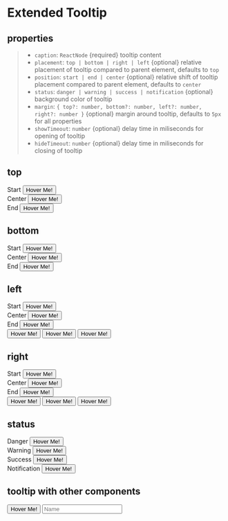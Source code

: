 
<Meta title="Components/ExtendedTooltip" component={ExtendedTooltip} />

# Extended Tooltip

## properties

> - `caption`: `ReactNode` {required} tooltip content
> - `placement`: `top | bottom | right | left` {optional} relative placement of tooltip compared to parent element, defaults to `top`
> - `position`: `start | end | center` {optional} relative shift of tooltip placement compared to parent element, defaults to `center`
> - `status`: `danger | warning | success | notification` {optional} background color of tooltip
> - `margin`: `{ top?: number, bottom?: number, left?: number, right?: number }` {optional} margin around tooltip, defaults to `5px` for all properties
> - `showTimeout`: `number` {optional} delay time in miliseconds for opening of tooltip
> - `hideTimeout`: `number` {optional} delay time in miliseconds for closing of tooltip

## top

<Canvas>
  <Story name="top">
    <div
      style={{
        display: "flex",
        justifyContent: "space-between",
        marginBottom: "1rem",
      }}
    >
      <div
        style={{
          display: "flex",
          flexDirection: "column",
          alignItems: "center",
        }}
      >
        <span style={{ color: "black", marginBottom: "2rem" }}>Start</span>
        <ExtendedTooltip
          caption="Lorem ipsum dolor sit amet, consectetur adipiscing elit. Vestibulum sollicitudin."
          position="start"
        >
          <button type="button">Hover Me!</button>
        </ExtendedTooltip>
      </div>
      <div
        style={{
          display: "flex",
          flexDirection: "column",
          alignItems: "center",
        }}
      >
        <span style={{ color: "black", marginBottom: "2rem" }}>Center</span>
        <ExtendedTooltip
          caption="Lorem ipsum dolor sit amet, consectetur adipiscing elit. Vestibulum sollicitudin."
          position="center"
        >
          <button type="button">Hover Me!</button>
        </ExtendedTooltip>
      </div>
      <div
        style={{
          display: "flex",
          flexDirection: "column",
          alignItems: "center",
        }}
      >
        <span style={{ color: "black", marginBottom: "2rem" }}>End</span>
        <ExtendedTooltip
          caption="Lorem ipsum dolor sit amet, consectetur adipiscing elit. Vestibulum sollicitudin."
          position="end"
        >
          <button type="button">Hover Me!</button>
        </ExtendedTooltip>
      </div>
    </div>
  </Story>
</Canvas>

## bottom

<Canvas>
  <Story name="bottom">
    <div
      style={{
        display: "flex",
        justifyContent: "space-between",
        marginBottom: "1rem",
      }}
    >
      <div
        style={{
          display: "flex",
          flexDirection: "column",
          alignItems: "center",
        }}
      >
        <span style={{ color: "black", marginBottom: "2rem" }}>Start</span>
        <ExtendedTooltip
          caption="Lorem ipsum dolor sit amet, consectetur adipiscing elit. Vestibulum sollicitudin."
          position="start"
          placement="bottom"
        >
          <button type="button">Hover Me!</button>
        </ExtendedTooltip>
      </div>
      <div
        style={{
          display: "flex",
          flexDirection: "column",
          alignItems: "center",
        }}
      >
        <span style={{ color: "black", marginBottom: "2rem" }}>Center</span>
        <ExtendedTooltip
          caption="Lorem ipsum dolor sit amet, consectetur adipiscing elit. Vestibulum sollicitudin."
          position="center"
          placement="bottom"
        >
          <button type="button">Hover Me!</button>
        </ExtendedTooltip>
      </div>
      <div
        style={{
          display: "flex",
          flexDirection: "column",
          alignItems: "center",
        }}
      >
        <span style={{ color: "black", marginBottom: "2rem" }}>End</span>
        <ExtendedTooltip
          caption="Lorem ipsum dolor sit amet, consectetur adipiscing elit. Vestibulum sollicitudin."
          position="end"
          placement="bottom"
        >
          <button type="button">Hover Me!</button>
        </ExtendedTooltip>
      </div>
    </div>
  </Story>
</Canvas>

## left

<Canvas>
  <Story name="left">
    <div
      style={{
        display: "flex",
        justifyContent: "space-between",
        marginBottom: "5rem",
      }}
    >
      <div
        style={{
          display: "flex",
          flexDirection: "column",
          alignItems: "center",
        }}
      >
        <span style={{ color: "black", marginBottom: "2rem" }}>Start</span>
        <ExtendedTooltip
          caption="Lorem ipsum dolor sit amet, consectetur adipiscing elit. Vestibulum sollicitudin."
          position="start"
          placement="left"
        >
          <button style={{ height: "5rem" }} type="button">
            Hover Me!
          </button>
        </ExtendedTooltip>
      </div>
      <div
        style={{
          display: "flex",
          flexDirection: "column",
          alignItems: "center",
        }}
      >
        <span style={{ color: "black", marginBottom: "2rem" }}>Center</span>
        <ExtendedTooltip
          caption="Lorem ipsum dolor sit amet, consectetur adipiscing elit. Vestibulum sollicitudin."
          position="center"
          placement="left"
        >
          <button style={{ height: "5rem" }} type="button">
            Hover Me!
          </button>
        </ExtendedTooltip>
      </div>
      <div
        style={{
          display: "flex",
          flexDirection: "column",
          alignItems: "center",
        }}
      >
        <span style={{ color: "black", marginBottom: "2rem" }}>End</span>
        <ExtendedTooltip
          caption="Lorem ipsum dolor sit amet, consectetur adipiscing elit. Vestibulum sollicitudin."
          position="end"
          placement="left"
        >
          <button style={{ height: "5rem" }} type="button">
            Hover Me!
          </button>
        </ExtendedTooltip>
      </div>
    </div>
    <div
      style={{
        display: "flex",
        justifyContent: "space-between",
        marginBottom: "1rem",
      }}
    >
      <ExtendedTooltip
        caption="Lorem ipsum dolor sit amet, consectetur adipiscing elit. Vestibulum sollicitudin."
        placement="left"
        position="start"
      >
        <button type="button">Hover Me!</button>
      </ExtendedTooltip>
      <ExtendedTooltip
        caption="Lorem ipsum dolor sit amet, consectetur adipiscing elit. Vestibulum sollicitudin."
        placement="left"
        position="center"
      >
        <button type="button">Hover Me!</button>
      </ExtendedTooltip>
      <ExtendedTooltip
        caption="Lorem ipsum dolor sit amet, consectetur adipiscing elit. Vestibulum sollicitudin."
        placement="left"
        position="end"
      >
        <button type="button">Hover Me!</button>
      </ExtendedTooltip>
    </div>
  </Story>
</Canvas>

## right

<Canvas>
  <Story name="right">
    <div
      style={{
        display: "flex",
        justifyContent: "space-between",
        marginBottom: "5rem",
      }}
    >
      <div
        style={{
          display: "flex",
          flexDirection: "column",
          alignItems: "center",
        }}
      >
        <span style={{ color: "black", marginBottom: "2rem" }}>Start</span>
        <ExtendedTooltip
          caption="Lorem ipsum dolor sit amet, consectetur adipiscing elit. Vestibulum sollicitudin."
          position="start"
          placement="right"
        >
          <button style={{ height: "5rem" }} type="button">
            Hover Me!
          </button>
        </ExtendedTooltip>
      </div>
      <div
        style={{
          display: "flex",
          flexDirection: "column",
          alignItems: "center",
        }}
      >
        <span style={{ color: "black", marginBottom: "2rem" }}>Center</span>
        <ExtendedTooltip
          caption="Lorem ipsum dolor sit amet, consectetur adipiscing elit. Vestibulum sollicitudin."
          position="center"
          placement="right"
        >
          <button style={{ height: "5rem" }} type="button">
            Hover Me!
          </button>
        </ExtendedTooltip>
      </div>
      <div
        style={{
          display: "flex",
          flexDirection: "column",
          alignItems: "center",
        }}
      >
        <span style={{ color: "black", marginBottom: "2rem" }}>End</span>
        <ExtendedTooltip
          caption="Lorem ipsum dolor sit amet, consectetur adipiscing elit. Vestibulum sollicitudin."
          position="end"
          placement="right"
        >
          <button style={{ height: "5rem" }} type="button">
            Hover Me!
          </button>
        </ExtendedTooltip>
      </div>
    </div>
    <div
      style={{
        display: "flex",
        justifyContent: "space-between",
        marginBottom: "1rem",
      }}
    >
      <ExtendedTooltip
        caption="Lorem ipsum dolor sit amet, consectetur adipiscing elit. Vestibulum sollicitudin."
        placement="right"
        position="start"
      >
        <button type="button">Hover Me!</button>
      </ExtendedTooltip>
      <ExtendedTooltip
        caption="Lorem ipsum dolor sit amet, consectetur adipiscing elit. Vestibulum sollicitudin."
        placement="right"
        position="center"
      >
        <button type="button">Hover Me!</button>
      </ExtendedTooltip>
      <ExtendedTooltip
        caption="Lorem ipsum dolor sit amet, consectetur adipiscing elit. Vestibulum sollicitudin."
        placement="right"
        position="end"
      >
        <button type="button">Hover Me!</button>
      </ExtendedTooltip>
    </div>
  </Story>
</Canvas>

## status

<Canvas>
  <Story name="status">
    <div
      style={{
        display: "flex",
        justifyContent: "space-between",
        marginBottom: "1rem",
      }}
    >
      <div
        style={{
          display: "flex",
          flexDirection: "column",
          alignItems: "center",
        }}
      >
        <span style={{ color: "red", marginBottom: "2rem" }}>Danger</span>
        <ExtendedTooltip
          caption="Lorem ipsum dolor sit amet, consectetur adipiscing elit. Vestibulum sollicitudin."
          status="danger"
        >
          <button type="button">Hover Me!</button>
        </ExtendedTooltip>
      </div>
      <div
        style={{
          display: "flex",
          flexDirection: "column",
          alignItems: "center",
        }}
      >
        <span style={{ color: "orange", marginBottom: "2rem" }}>Warning</span>
        <ExtendedTooltip
          caption="Lorem ipsum dolor sit amet, consectetur adipiscing elit. Vestibulum sollicitudin."
          status="warning"
        >
          <button type="button">Hover Me!</button>
        </ExtendedTooltip>
      </div>
      <div
        style={{
          display: "flex",
          flexDirection: "column",
          alignItems: "center",
        }}
      >
        <span style={{ color: "green", marginBottom: "2rem" }}>Success</span>
        <ExtendedTooltip
          caption="Lorem ipsum dolor sit amet, consectetur adipiscing elit. Vestibulum sollicitudin."
          status="success"
        >
          <button type="button">Hover Me!</button>
        </ExtendedTooltip>
      </div>
      <div
        style={{
          display: "flex",
          flexDirection: "column",
          alignItems: "center",
        }}
      >
        <span style={{ color: "blue", marginBottom: "2rem" }}>
          Notification
        </span>
        <ExtendedTooltip
          caption="Lorem ipsum dolor sit amet, consectetur adipiscing elit. Vestibulum sollicitudin."
          status="notification"
        >
          <button type="button">Hover Me!</button>
        </ExtendedTooltip>
      </div>
    </div>
  </Story>
</Canvas>

## tooltip with other components

<Canvas>
  <Story name="otherComponents">
    <div
      style={{
        display: "flex",
        justifyContent: "space-between",
        marginBottom: "1rem",
      }}
    >
      <ExtendedTooltip caption="Lorem ipsum dolor sit amet, consectetur adipiscing elit. Vestibulum sollicitudin.">
        <button type="button">Hover Me!</button>
      </ExtendedTooltip>
      <ExtendedTooltip caption="Lorem ipsum dolor sit amet, consectetur adipiscing elit. Vestibulum sollicitudin.">
        <SVGIcon name="help" color="primary" />
      </ExtendedTooltip>
      <ExtendedTooltip caption="Lorem ipsum dolor sit amet, consectetur adipiscing elit. Vestibulum sollicitudin.">
        <input name="Name" placeholder="Name" />
      </ExtendedTooltip>
    </div>
  </Story>
</Canvas>
